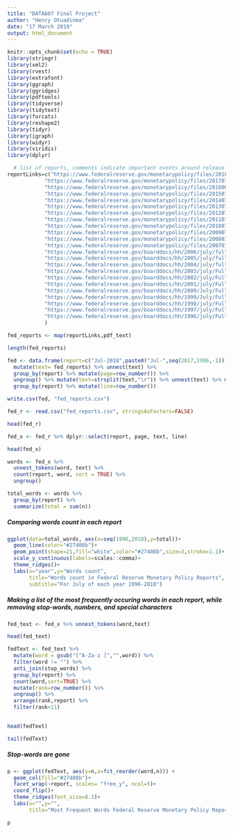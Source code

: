 ```yaml
---
title: "DATA607 Final Project"
author: "Henry Otuadinma"
date: "17 March 2019"
output: html_document
---
```


```r
knitr::opts_chunk$set(echo = TRUE)
library(stringr)
library(xml2)
library(rvest)
library(extrafont)
library(ggraph)
library(ggridges)
library(pdftools)
library(tidyverse)
library(tidytext)
library(forcats)
library(reshape2)
library(tidyr)
library(igraph)
library(widyr)
library(viridis)
library(dplyr)
```


```r

  # list of reports, comments indicate important events around release of report
reportLinks=c("https://www.federalreserve.gov/monetarypolicy/files/20180713_mprfullreport.pdf",  
            "https://www.federalreserve.gov/monetarypolicy/files/20170707_mprfullreport.pdf",
            "https://www.federalreserve.gov/monetarypolicy/files/20160621_mprfullreport.pdf",            # released in jun, will label it July
            "https://www.federalreserve.gov/monetarypolicy/files/20150715_mprfullreport.pdf",            # July 2015  ( before lift off)
            "https://www.federalreserve.gov/monetarypolicy/files/20140715_mprfullreport.pdf",
            "https://www.federalreserve.gov/monetarypolicy/files/20130717_mprfullreport.pdf",            # July 2013  ( after Taper Tantrum)
            "https://www.federalreserve.gov/monetarypolicy/files/20120717_mprfullreport.pdf",
            "https://www.federalreserve.gov/monetarypolicy/files/20110713_mprfullreport.pdf",            # July 2011  ( early recovery)
            "https://www.federalreserve.gov/monetarypolicy/files/20100721_mprfullreport.pdf",
            "https://www.federalreserve.gov/monetarypolicy/files/20090721_mprfullreport.pdf",            # July 2009  ( end of Great Recession)
            "https://www.federalreserve.gov/monetarypolicy/files/20080715_mprfullreport.pdf",
            "https://www.federalreserve.gov/monetarypolicy/files/20070718_mprfullreport.pdf" ,           # July 2007  ( eve of  Great Recession)
            "https://www.federalreserve.gov/boarddocs/hh/2006/july/fullreport.pdf",
            "https://www.federalreserve.gov/boarddocs/hh/2005/july/fullreport.pdf",                      # July 2005  ( housing boom)
            "https://www.federalreserve.gov/boarddocs/hh/2004/july/fullreport.pdf",
            "https://www.federalreserve.gov/boarddocs/hh/2003/july/FullReport.pdf" ,                     # July 2003  ( deflation fears)
            "https://www.federalreserve.gov/boarddocs/hh/2002/july/FullReport.pdf",
            "https://www.federalreserve.gov/boarddocs/hh/2001/july/FullReport.pdf",                      # July 2001  ( dot come Recession)
            "https://www.federalreserve.gov/boarddocs/hh/2000/July/FullReport.pdf",
            "https://www.federalreserve.gov/boarddocs/hh/1999/July/FullReport.pdf",                      # July 1999  ( eve of dotcom Recession)
            "https://www.federalreserve.gov/boarddocs/hh/1998/july/FullReport.pdf",
            "https://www.federalreserve.gov/boarddocs/hh/1997/july/FullReport.pdf",                       # July 1997 ( irrational exhuberance)
            "https://www.federalreserve.gov/boarddocs/hh/1996/july/FullReport.pdf"
            )

```


```r

fed_reports <- map(reportLinks,pdf_text)

```


```r

length(fed_reports)

```


```r
fed <- data.frame(report=c("Jul-2018",paste0("Jul-",seq(2017,1996,-1))),stringsAsFactors = FALSE) %>%
  mutate(text= fed_reports) %>% unnest(text) %>% 
  group_by(report) %>% mutate(page=row_number()) %>%
  ungroup() %>% mutate(text=strsplit(text,"\r")) %>% unnest(text) %>% mutate(text=gsub("\n","",text)) %>%
  group_by(report) %>% mutate(line=row_number())

```


```r

write.csv(fed, "fed_reports.csv")

```


```r

fed_r <- read.csv("fed_reports.csv", stringsAsFactors=FALSE)

```


```r

head(fed_r)

```


```r

fed_x <- fed_r %>% dplyr::select(report, page, text, line)

```

```r
head(fed_x)

```


```r
words <- fed_x %>%
  unnest_tokens(word, text) %>%
  count(report, word, sort = TRUE) %>%
  ungroup()
```


```r
total_words <- words %>% 
  group_by(report) %>% 
  summarize(total = sum(n))

```

##### Comparing words count in each report

```r

ggplot(data=total_words, aes(x=seq(1996,2018),y=total))+
  geom_line(color="#27408b")+
  geom_point(shape=21,fill="white",color="#27408b",size=3,stroke=1.1)+
  scale_y_continuous(labels=scales::comma)+
  theme_ridges()+
  labs(x="year",y="Words count",
       title="Words count in Federal Reserve Monetary Policy Reports",
       subtitle="For July of each year 1996-2018")

```

##### Making a list of the most frequently occuring words in each report, while removing stop-words, numbers, and special characters

```r

fed_text <- fed_x %>% unnest_tokens(word,text)

```


```r
head(fed_text)
```
 
```r

fedText <- fed_text %>% 
  mutate(word = gsub("[^A-Za-z ]","",word)) %>% 
  filter(word != "") %>%
  anti_join(stop_words) %>%
  group_by(report) %>%
  count(word,sort=TRUE) %>% 
  mutate(rank=row_number()) %>%
  ungroup() %>% 
  arrange(rank,report) %>%
  filter(rank<11)
  

```

```r
head(fedText)
```


```r
tail(fedText)
```

##### Stop-words are gone

```r
p <- ggplot(fedText, aes(y=n,x=fct_reorder(word,n))) +
  geom_col(fill="#27408b")+
  facet_wrap(~report, scales= "free_y", ncol=5)+
  coord_flip()+
  theme_ridges(font_size=8.3)+
  labs(x="",y="",
       title="Most Frequent Words Federal Reserve Monetary Policy Report")

p

```

















